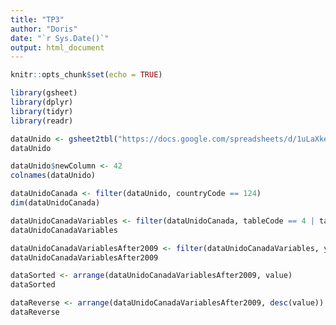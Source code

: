 ```yaml
---
title: "TP3"
author: "Doris"
date: "`r Sys.Date()`"
output: html_document
---
```


```r
knitr::opts_chunk$set(echo = TRUE)
```

```r
library(gsheet)
library(dplyr)
library(tidyr)
library(readr)
```

```r
dataUnido <- gsheet2tbl("https://docs.google.com/spreadsheets/d/1uLaXke-KPN28-ESPPoihk8TiXVWp5xuNGHW7w7yqLCc/edit#gid=416085055")
dataUnido
```


```r
dataUnido$newColumn <- 42
colnames(dataUnido)
```


```r
dataUnidoCanada <- filter(dataUnido, countryCode == 124)
dim(dataUnidoCanada)
```


```r
dataUnidoCanadaVariables <- filter(dataUnidoCanada, tableCode == 4 | tableCode == 1)
dataUnidoCanadaVariables
```


```r
dataUnidoCanadaVariablesAfter2009 <- filter(dataUnidoCanadaVariables, year > 2009)
dataUnidoCanadaVariablesAfter2009
```


```r
dataSorted <- arrange(dataUnidoCanadaVariablesAfter2009, value)
dataSorted
```

```r
dataReverse <- arrange(dataUnidoCanadaVariablesAfter2009, desc(value))
dataReverse
```